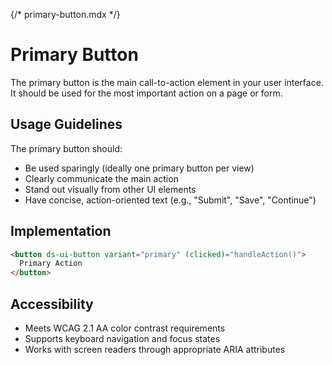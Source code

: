 {/* primary-button.mdx */}

<Meta title="Components/Button/Directive/Primary" />

# Primary Button

The primary button is the main call-to-action element in your user interface. It should be used for the most important action on a page or form.

<Canvas of={ButtonDirectiveStories.Directive_Primary} sourceState="shown">
  <Story of={ButtonDirectiveStories.Directive_Primary} />
</Canvas>

## Usage Guidelines

The primary button should:

- Be used sparingly (ideally one primary button per view)
- Clearly communicate the main action
- Stand out visually from other UI elements
- Have concise, action-oriented text (e.g., "Submit", "Save", "Continue")

## Implementation

```html
<button ds-ui-button variant="primary" (clicked)="handleAction()">
  Primary Action
</button>
```

## Accessibility

- Meets WCAG 2.1 AA color contrast requirements
- Supports keyboard navigation and focus states
- Works with screen readers through appropriate ARIA attributes
